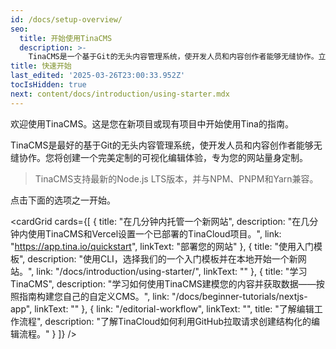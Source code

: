 ```yaml
---
id: /docs/setup-overview/
seo:
  title: 开始使用TinaCMS
  description: >-
    TinaCMS是一个基于Git的无头内容管理系统，使开发人员和内容创作者能够无缝协作。立即开始使用。
title: 快速开始
last_edited: '2025-03-26T23:00:33.952Z'
tocIsHidden: true
next: content/docs/introduction/using-starter.mdx
---
```


欢迎使用TinaCMS。这是您在新项目或现有项目中开始使用Tina的指南。

TinaCMS是最好的基于Git的无头内容管理系统，使开发人员和内容创作者能够无缝协作。您将创建一个完美定制的可视化编辑体验，专为您的网站量身定制。

> TinaCMS支持最新的Node.js LTS版本，并与NPM、PNPM和Yarn兼容。

点击下面的选项之一开始。

<cardGrid
  cards={[
    {
      title: "在几分钟内托管一个新网站",
      description:
        "在几分钟内使用TinaCMS和Vercel设置一个已部署的TinaCloud项目。",
      link: "https://app.tina.io/quickstart",
      linkText: "部署您的网站"
    },
    {
      title: "使用入门模板",
      description:
        "使用CLI，选择我们的一个入门模板并在本地开始一个新网站。",
      link: "/docs/introduction/using-starter/",
      linkText: ""
    },
    {
      title: "学习TinaCMS",
      description:
        "学习如何使用TinaCMS建模您的内容并获取数据——按照指南构建您自己的自定义CMS。",
      link: "/docs/beginner-tutorials/nextjs-app",
      linkText: ""
    },
    {
      link: "/editorial-workflow",
      linkText: "",
      title: "了解编辑工作流程",
      description:
        "了解TinaCloud如何利用GitHub拉取请求创建结构化的编辑流程。"
    }
  ]}
/>